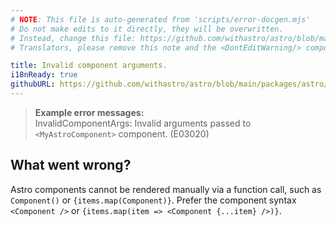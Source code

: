 ```yaml
---
# NOTE: This file is auto-generated from 'scripts/error-docgen.mjs'
# Do not make edits to it directly, they will be overwritten.
# Instead, change this file: https://github.com/withastro/astro/blob/main/packages/astro/src/core/errors/errors-data.ts
# Translators, please remove this note and the <DontEditWarning/> component.

title: Invalid component arguments.
i18nReady: true
githubURL: https://github.com/withastro/astro/blob/main/packages/astro/src/core/errors/errors-data.ts
---
```


<DontEditWarning />


> **Example error messages:**<br/>
InvalidComponentArgs: Invalid arguments passed to `<MyAstroComponent>` component. (E03020)

## What went wrong?
Astro components cannot be rendered manually via a function call, such as `Component()` or `{items.map(Component)}`. Prefer the component syntax `<Component />` or `{items.map(item => <Component {...item} />)}`.



